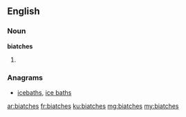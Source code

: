 ==English==

===Noun===
'''biatches'''

# {{plural of|biatch}}

===Anagrams===
* [[icebaths#English|icebaths]], [[ice baths#English|ice baths]]

[[ar:biatches]]
[[fr:biatches]]
[[ku:biatches]]
[[mg:biatches]]
[[my:biatches]]
